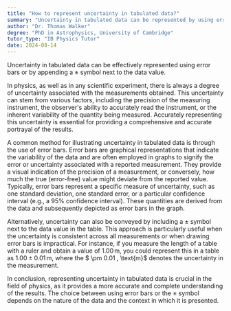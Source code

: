 ```yaml
---
title: "How to represent uncertainty in tabulated data?"
summary: "Uncertainty in tabulated data can be represented by using error bars or by including a ± symbol next to the data value."
author: "Dr. Thomas Walker"
degree: "PhD in Astrophysics, University of Cambridge"
tutor_type: "IB Physics Tutor"
date: 2024-08-14
---
```


Uncertainty in tabulated data can be effectively represented using error bars or by appending a ± symbol next to the data value.

In physics, as well as in any scientific experiment, there is always a degree of uncertainty associated with the measurements obtained. This uncertainty can stem from various factors, including the precision of the measuring instrument, the observer's ability to accurately read the instrument, or the inherent variability of the quantity being measured. Accurately representing this uncertainty is essential for providing a comprehensive and accurate portrayal of the results.

A common method for illustrating uncertainty in tabulated data is through the use of error bars. Error bars are graphical representations that indicate the variability of the data and are often employed in graphs to signify the error or uncertainty associated with a reported measurement. They provide a visual indication of the precision of a measurement, or conversely, how much the true (error-free) value might deviate from the reported value. Typically, error bars represent a specific measure of uncertainty, such as one standard deviation, one standard error, or a particular confidence interval (e.g., a 95% confidence interval). These quantities are derived from the data and subsequently depicted as error bars in the graph.

Alternatively, uncertainty can also be conveyed by including a ± symbol next to the data value in the table. This approach is particularly useful when the uncertainty is consistent across all measurements or when drawing error bars is impractical. For instance, if you measure the length of a table with a ruler and obtain a value of $1.00 \, \text{m}$, you could represent this in a table as $1.00 \pm 0.01 \, \text{m}$, where the $ \pm 0.01 \, \text{m}$ denotes the uncertainty in the measurement.

In conclusion, representing uncertainty in tabulated data is crucial in the field of physics, as it provides a more accurate and complete understanding of the results. The choice between using error bars or the ± symbol depends on the nature of the data and the context in which it is presented.
    